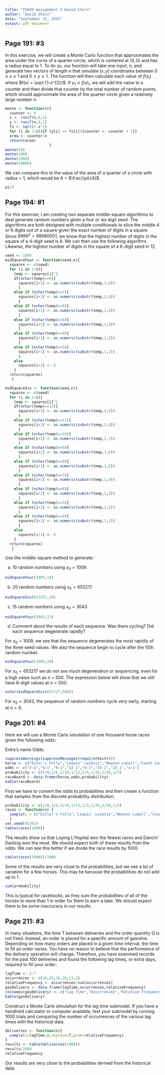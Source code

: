 ```yaml
---
title: "IS609 Assignment 4 David Stern"
author: "David Stern"
date: "September 25, 2015"
output: pdf_document
---
```


Page 191: #3
------------

In this exercise, we will create a Monte Carlo function that approximates the area under the curve of a quarter-circle, which is centered at $(0,0)$ and has a radius equal to $1$. To do so, our function will take one input, $n$, and generate two vectors of length n that simulate $(x,y)$ coordinates between $0 \leq x \leq 1$ and $0 \leq y \leq 1$. The function will then calculate each value of $f(x_{i})$ where $f(x) = \sqrt {1-x^{2}}$. If $y_{1} \leq f(x)_{i}$, we will add the value to a counter and then divide that counter by the total number of random points, which should approximate the area of the quarter circle given a relatively large number $n$.


```r
monte <- function(n){
  counter <- 0 
  x <- runif(n,0,1) 
  y <- runif(n,0,1) 
  fx <- sqrt(1-x^2) 
  for (i in 1:n){if (y[i] <= fx[i]){counter <- counter + 1}} 
  area <- counter/n 
  return(area)
                    }
monte(10)
monte(100)
monte(1000)
monte(10000)
```

We can compare this to the value of the area of a quarter of a circle with radius = 1, which would be A = $\frac{\pi}{4}$.

```r
pi/4
```

Page 194: #1
------------

For this exercise, I am creating two separate middle-square algorithms to deal generate random numbers given a four or six digit seed. The algorithms are both designed with multiple conditionals to slice the middle 4 or 6 digits out of a square given the exact number of digits in a square. Since $9999^{2} = 99980001$, we know that the highest number of digits in the square of a 4-digit seed is 8. We can then use the following algorithm. Likewise, the highest number of digits in the square of a 6-digit seed in 12.

```r
seed <- 1009
midSquareFour <- function(seed,n){
  squares <- c(seed)
  for (i in 1:n){
    temp <- squares[i]^2
    if(nchar(temp)==8){
      squares[i+1] <- as.numeric(substr(temp,3,6))
      }
    else if (nchar(temp)==7){
      squares[i+1] <- as.numeric(substr(temp,2,5))
      }
    else if (nchar(temp)==6){
      squares[i+1] <- as.numeric(substr(temp,1,4))
      }
    else if (nchar(temp)==5){
      squares[i+1] <- as.numeric(substr(temp,1,3))
      }
    else if (nchar(temp)==4){
      squares[i+1] <- as.numeric(substr(temp,1,2))
      }
    else if (nchar(temp)==3){
      squares[i+1] <- as.numeric(substr(temp,1,1))
      }
    else 
      squares[i+1] <- 0
    }
  return(squares)
   }

midSquareSix <- function(seed,n){
  squares <- c(seed)
  for (i in 1:n){
    temp <- squares[i]^2
    if(nchar(temp)==12){
      squares[i+1] <- as.numeric(substr(temp,4,9))
      }
    else if (nchar(temp)==11){
      squares[i+1] <- as.numeric(substr(temp,3,8))
      }
    else if (nchar(temp)==10){
      squares[i+1] <- as.numeric(substr(temp,2,7))
      }
    else if (nchar(temp)==9){
      squares[i+1] <- as.numeric(substr(temp,1,6))
      }
    else if (nchar(temp)==8){
      squares[i+1] <- as.numeric(substr(temp,1,5))
      }
    else if (nchar(temp)==7){
      squares[i+1] <- as.numeric(substr(temp,1,4))
      }
    else if (nchar(temp)==6){
      squares[i+1] <- as.numeric(substr(temp,1,3))
      }
    else if (nchar(temp)==5){
      squares[i+1] <- as.numeric(substr(temp,1,2))
      }
    else if (nchar(temp)==4){
      squares[i+1] <- as.numeric(substr(temp,1,1))
      }
    else 
      squares[i+1] <- 0
    }
  return(squares)
   }
```

Use the middle-square method to generate:

a. 10 random numbers using $x_{0} = 1009$.

```r
midSquareFour(1009,10)
```

b. 20 random numbers using $x_{0} = 653217$.

```r
midSquareSix(653217,20)
```
c. 15 random numbers using $x_{0} = 3043$.

```r
midSquareFour(3043,15)
```

d. Comment about the results of each sequence. Was there cycling? Did each sequence degenerate rapidly?

For $x_{0} = 1009$, we see that the sequence degenerates the most rapidly of the three seed values. We also the sequence begin to cycle after the 10th random number.

```r
midSquareFour(1009,20)
```

For $x_{0} = 653217$ we do not see much degeneration or sequencing, even for a high value such as n = 500. The expression below will show that we still have 6-digit values at $n=500$.

```r
nchar(midSquareSix(653217,500))
```

For $x_{0} = 3043$, the sequence of random numbers cycle very early, starting at $n=6$.

Page 201: #4
------------

Here we will use a Monte Carlo simulation of one thousand horse races given the following odds:

Entry’s name Odds:

```r
suppressWarnings(suppressMessages(require(knitr)))
horse <- c("Euler’s Folly","Leapin’ Leibniz","Newton Lobell","Count Cauchy","Pumped up Poisson","Loping L'Hopital","Steamin' Stokes","Dancin Dantzig")
odds <- c("7–1","5–1","9-1","12-1","4-1","35-1","15-1","4-1")
probability <- c(1/8,1/6,1/10,1/13,1/5,1/36,1/16,1/5)
raceBoard <- data.frame(horse,odds,probability)
kable(raceBoard)
```

First we have to convert the odds to probabilities and then create a function that samples from the discrete probability distribution.

```r
probability <- c(1/8,1/6,1/10,1/13,1/5,1/36,1/16,1/5)
races <- function(n) {
  sample(x = c("Euller's Folly","Leapin' Leibniz","Newton Lobell","Count Cauchy","Pumped up Poisson","Loping L'Hopital","Steamin' Stokes","Dancin' Dantzig"), n, replace = T,prob = probability)
  }
set.seed(45341)
table(races(1000))
```

The results show us that Loping L'Hopital won the fewest races and Dancin' Dantzig won the most. We should expect both of these results from the odds. We can see this better if we divide the race results by 1000.

```r
table(races(1000))/1000
```

Some of the results are very close to the probabilities, but we see a lot of variation for a few horses. This may be because the probabilities do not add up to 1. 

```r
sum(probability)
```

This is typical for racetracks, as they sum the probabilities of all of the horses to more than 1 in order for them to earn a take. We should expect there to be some inaccuracy in our results.

Page 211: #3
------------

In many situations, the time T between deliveries and the order quantity Q is not fixed. Instead, an order is placed for a specific amount of gasoline. Depending on how many orders are placed in a given time interval, the time to fill an order varies. You have no reason to believe that the performance of the delivery operation will change. Therefore, you have examined records for the past 100 deliveries and found the following lag times, or extra days, required to fill your order:

```r
lagTime <- 2:7
occurrences <- c(10,25,30,20,13,2)
relativeFrequency <- occurrences/sum(occurrences)
gasDelivery <- data.frame(lagTime,occurrences,relativeFrequency)
colnames(gasDelivery) <- c("Lag Time","Occurrences","Relative Frequency")
kable(gasDelivery)
```

Construct a Monte Carlo simulation for the lag time submodel. If you have a handheld calculator or computer available, test your submodel by running 1000 trials and comparing the number of occurrences of the various lag times with the historical data.

```r
deliveries <- function(n){
  sample(x=lagTime,n,replace=T,prob=relativeFrequency)
}
results <- table(deliveries(1000))
results/1000
relativeFrequency
```

Our results are very close to the probabilities derived from the historical data.
